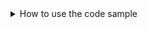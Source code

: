 <details>
<summary>How to use the code sample</summary>

<strong>Before you use the code sample below, you should do the following::</strong>
-  Import `createChart`. Refer to [Getting Started](/docs#creating-a-chart) for more information.
-  Add an HTML div element with the `id` of the `container`.

Here is an example skeleton setup: [Code Sandbox](https://codesandbox.io/s/lightweight-charts-skeleton-n67pm6).
You can paste the provided code below the `// REPLACE EVERYTHING BELOW HERE` comment.

:::tip

Some code may be hidden to improve readability. Toggle the checkbox above the code block to reveal all the code.

:::
</details>
